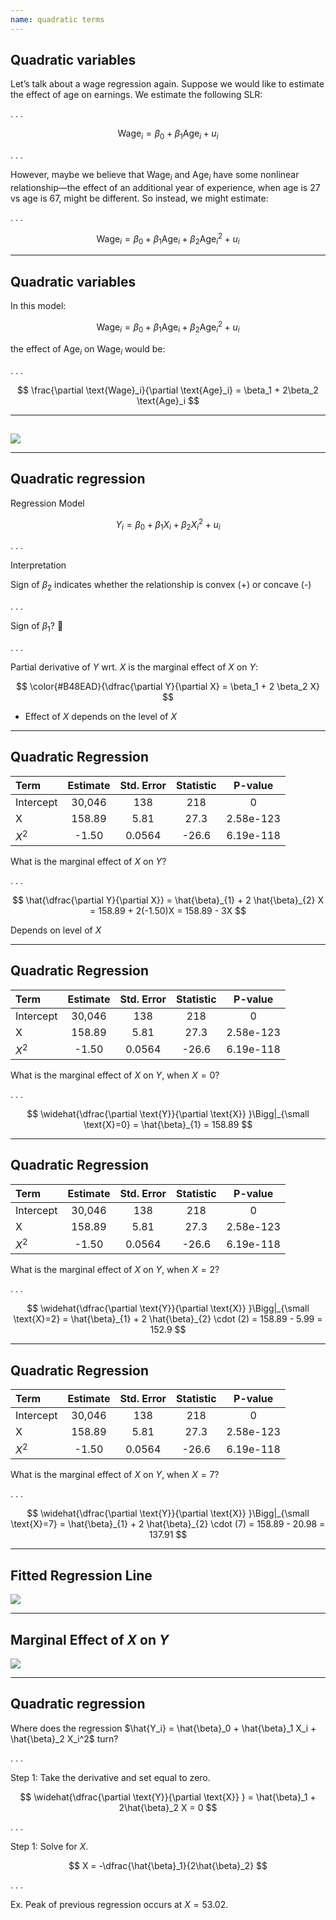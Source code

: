 ```yaml
---
name: quadratic terms
---
```


## Quadratic variables

Let's talk about a wage regression again. [Suppose we would like to estimate the effect of age on earnings. We estimate the following SLR:]{.fragment}

. . .

$$
\text{Wage}_i = \beta_0 + \beta_1 \text{Age}_i + u_i
$$

. . .

However, maybe we believe that $\text{Wage}_i$ and $\text{Age}_i$ have some nonlinear relationship[---the effect of an additional year of experience, when age is 27 vs age is 67, might be [different]{.hi}.]{.fragment} [So instead, we might estimate:]{.fragment}

. . .

$$
\text{Wage}_i = \beta_0 + \beta_1 \text{Age}_i + \beta_2 \text{Age}^2_i + u_i
$$

--- 

## Quadratic variables

In this model:

$$
\text{Wage}_i = \beta_0 + \beta_1 \text{Age}_i + \beta_2 \text{Age}^2_i + u_i
$$

the effect of $\text{Age}_i$ on $\text{Wage}_i$ would be:

. . .

$$
\frac{\partial \text{Wage}_i}{\partial \text{Age}_i} = \beta_1 + 2\beta_2 \text{Age}_i
$$

---

## 

![](images/quadratic-data-scatter.png){fig-align="center"}

---

## Quadratic regression

[Regression Model]{.hi}

$$
Y_i = \beta_0 + \beta_1 X_i + \beta_2 X_i^2 + u_i
$$

. . .

[Interpretation]{.note}

Sign of $\beta_2$ indicates whether the relationship is convex ([+]{.mono}) or concave ([-]{.mono})

. . .

Sign of $\beta_1$? [🤷]{.fragment}

. . .

Partial derivative of $Y$ wrt. $X$ is the [marginal effect]{.hp} of $X$ on $Y$:

$$
\color{#B48EAD}{\dfrac{\partial Y}{\partial X} = \beta_1 + 2 \beta_2 X}
$$

- Effect of $X$ depends on the level of $X$

---

## Quadratic Regression 

|   Term   | Estimate | Std. Error | Statistic | P-value   |
|:---------|:--------:|:----------:|:---------:|:---------:|
|Intercept |  30,046  |     138    |    218    |    0      | 
|    X     |  158.89  |    5.81    |    27.3   | 2.58e-123 | 
| $X^{2}$  |   -1.50  |   0.0564   |   -26.6   | 6.19e-118  | 

[What is the marginal effect of $X$ on $Y$?]{.hp}

. . .

$$
    \hat{\dfrac{\partial Y}{\partial X}} = \hat{\beta}_{1} + 2 \hat{\beta}_{2} X =
    158.89 + 2(-1.50)X =
    158.89 - 3X
$$

[Depends on level of $X$]{.hi .align-center}

---

## Quadratic Regression 

|   Term   | Estimate | Std. Error | Statistic | P-value   |
|:---------|:--------:|:----------:|:---------:|:---------:|
|Intercept |  30,046  |     138    |    218    |    0      | 
|    X     |  158.89  |    5.81    |    27.3   | 2.58e-123 | 
| $X^{2}$  |   -1.50  |   0.0564   |   -26.6   | 6.19e-118  | 

[What is the marginal effect of $X$ on $Y$, when $X = 0$?]{.hp}

. . .

$$
    \widehat{\dfrac{\partial \text{Y}}{\partial \text{X}} }\Bigg|_{\small \text{X}=0} = \hat{\beta}_{1} = 158.89
$$

---

## Quadratic Regression 

|   Term   | Estimate | Std. Error | Statistic | P-value   |
|:---------|:--------:|:----------:|:---------:|:---------:|
|Intercept |  30,046  |     138    |    218    |    0      | 
|    X     |  158.89  |    5.81    |    27.3   | 2.58e-123 | 
| $X^{2}$  |   -1.50  |   0.0564   |   -26.6   | 6.19e-118  | 

[What is the marginal effect of $X$ on $Y$, when $X = 2$?]{.hp}

. . .

$$
    \widehat{\dfrac{\partial \text{Y}}{\partial \text{X}} }\Bigg|_{\small \text{X}=2} = 
    \hat{\beta}_{1} + 2 \hat{\beta}_{2} \cdot (2) = 
    158.89 - 5.99 = 
    152.9
$$

---

## Quadratic Regression 

|   Term   | Estimate | Std. Error | Statistic | P-value   |
|:---------|:--------:|:----------:|:---------:|:---------:|
|Intercept |  30,046  |     138    |    218    |    0      | 
|    X     |  158.89  |    5.81    |    27.3   | 2.58e-123 | 
| $X^{2}$  |   -1.50  |   0.0564   |   -26.6   | 6.19e-118  | 

[What is the marginal effect of $X$ on $Y$, when $X = 7$?]{.hp}

. . .

$$
    \widehat{\dfrac{\partial \text{Y}}{\partial \text{X}} }\Bigg|_{\small \text{X}=7} = 
    \hat{\beta}_{1} + 2 \hat{\beta}_{2} \cdot (7) = 
    158.89 - 20.98 = 
    137.91
$$

---

## Fitted Regression Line

![](images/fitted-reg-line.png){fig-align="center"}

---

## Marginal Effect of $X$ on $Y$

![](images/marginal-effect-x-on-y.png){fig-align="center"}

---

## Quadratic regression

Where does the regression $\hat{Y_i} = \hat{\beta}_0 + \hat{\beta}_1 X_i + \hat{\beta}_2 X_i^2$ [turn?]{.hi}

<!-- - In other words, where is the peak (valley) of the fitted relationship? -->

. . .

[Step 1:]{.note} Take the derivative and set equal to zero.

$$
\widehat{\dfrac{\partial \text{Y}}{\partial \text{X}} } = \hat{\beta}_1 + 2\hat{\beta}_2 X = 0
$$

. . .

[Step 1:]{.note} Solve for $X$.

$$
X = -\dfrac{\hat{\beta}_1}{2\hat{\beta}_2}
$$

. . .

[Ex.]{.ex} Peak of previous regression occurs at $X = 53.02$.

